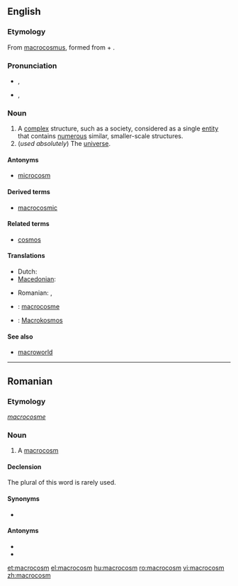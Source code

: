 ==English==
{{wikipedia}}

===Etymology===
From {{etyl|ML.}} [[macrocosmus]], formed from {{etyl|grc}} {{term|μακρός|tr=makros||great, long|lang=grc}} + {{term|κόσμος|tr=cosmos||universe, order|lang=grc}}.

===Pronunciation===
* {{a|UK}} {{IPA|/ˈmæk.rəʊˌkɒ.zəm/}}, {{SAMPA|/"m{k.r@U%kQ.z@m/}}
* {{a|US}} {{IPA|/ˈmæk.rəˌkɑ.zəm/}}, {{SAMPA|/"m{k.r@%kA.z@m/}}

===Noun===
{{en-noun}}

# A [[complex]] structure, such as a society, considered as a single [[entity]] that contains [[numerous]] similar, smaller-scale structures.
# (''used absolutely'') The [[universe]].

====Antonyms====
* [[microcosm]]

====Derived terms====
* [[macrocosmic]]

====Related terms====
* [[cosmos]]

====Translations====
{{trans-top|a complex structure containing numerous smaller-scale structures}}
* Dutch: {{t-|nl|macrokosmos|m}}
* [[Macedonian]]: {{t|mk|макрокосмос|m|tr=makrokósmos}}
{{trans-mid}}
* Romanian: {{t+|ro|macrocosm|n}}, {{t|ro|macrocosmos|n}}
{{trans-bottom}}

{{trans-see|the universe|universe}}

{{checktrans-top}}
* {{ttbc|French}}: [[macrocosme]] {{m}}
* {{ttbc|German}}: [[Macrokosmos]] {{m}}
{{trans-bottom}}

====See also====
* [[macroworld]]

----

==Romanian==

===Etymology===
{{etyl|fr|ro}} ''[[macrocosme]]''

===Noun===
{{ro-noun|n|macrocosmuri}}

# A [[#English|macrocosm]]

====Declension====
The plural of this word is rarely used.
{{ro-noun-inv|gend=n|def=macrocosmul|gd=macrocosmului}}

====Synonyms====
* {{l|ro|macrocosmos}}

====Antonyms====
* {{l|ro|microcosm}}
* {{l|ro|microcosmos}}

[[et:macrocosm]]
[[el:macrocosm]]
[[hu:macrocosm]]
[[ro:macrocosm]]
[[vi:macrocosm]]
[[zh:macrocosm]]